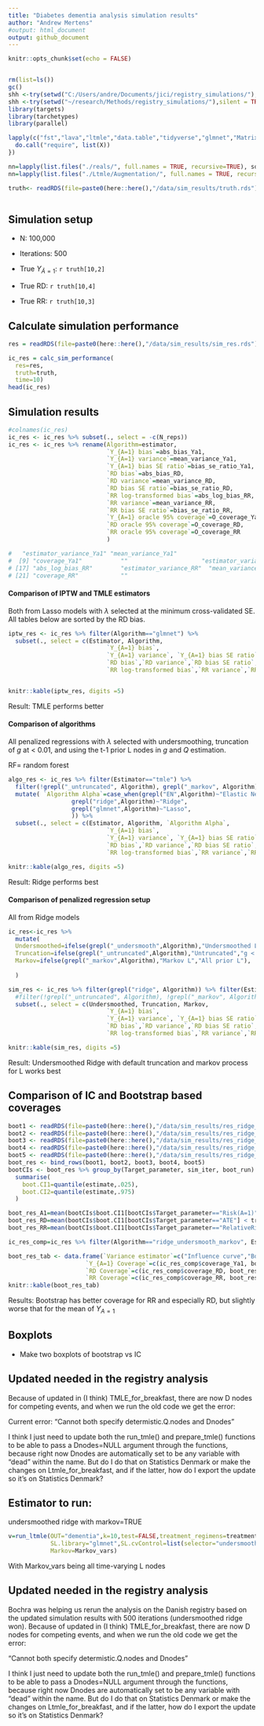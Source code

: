 ```yaml
---
title: "Diabetes dementia analysis simulation results"
author: "Andrew Mertens"
#output: html_document
output: github_document
---
```


```r
knitr::opts_chunk$set(echo = FALSE)


rm(list=ls())
gc()
shh <-try(setwd("C:/Users/andre/Documents/jici/registry_simulations/"),silent = TRUE)
shh <-try(setwd("~/research/Methods/registry_simulations/"),silent = TRUE)
library(targets)
library(tarchetypes)
library(parallel)

lapply(c("fst","lava","ltmle","data.table","tidyverse","glmnet","Matrix","matrixStats","speedglm","parallel","caret","foreach","clustermq"), FUN = function(X) {
  do.call("require", list(X)) 
})

nn=lapply(list.files("./reals/", full.names = TRUE, recursive=TRUE), source)
nn=lapply(list.files("./Ltmle/Augmentation/", full.names = TRUE, recursive=TRUE), source)

truth<- readRDS(file=paste0(here::here(),"/data/sim_results/truth.rds"))



```

## Simulation setup

-   N: 100,000

-   Iterations: 500

-   True $Y_{\bar{A}=1}$: `r truth[10,2]`

-   True RD: `r truth[10,4]`

-   True RR: `r truth[10,3]`

## Calculate simulation performance

```r

res = readRDS(file=paste0(here::here(),"/data/sim_results/sim_res.rds"))

ic_res = calc_sim_performance(
  res=res,
  truth=truth,
  time=10)
head(ic_res)

```

## Simulation results

```r

#colnames(ic_res)
ic_res <- ic_res %>% subset(., select = -c(N_reps))
ic_res <- ic_res %>% rename(Algorithm=estimator,
                            `Y_{A=1} bias`=abs_bias_Ya1,
                            `Y_{A=1} variance`=mean_variance_Ya1,
                            `Y_{A=1} bias SE ratio`=bias_se_ratio_Ya1,
                            `RD bias`=abs_bias_RD,
                            `RD variance`=mean_variance_RD,
                            `RD bias SE ratio`=bias_se_ratio_RD,
                            `RR log-transformed bias`=abs_log_bias_RR,
                            `RR variance`=mean_variance_RR,
                            `RR bias SE ratio`=bias_se_ratio_RR,
                            `Y_{A=1} oracle 95% coverage`=O_coverage_Ya1,
                            `RD oracle 95% coverage`=O_coverage_RD,
                            `RR oracle 95% coverage`=O_coverage_RR
                            )

#   "estimator_variance_Ya1" "mean_variance_Ya1"          
#  [9] "coverage_Ya1"           ""                     "estimator_variance_RD"              
# [17] "abs_log_bias_RR"        "estimator_variance_RR"  "mean_variance_RR"             
# [21] "coverage_RR"            ""  

```

#### Comparison of IPTW and TMLE estimators

Both from Lasso models with $\lambda$ selected at the minimum cross-validated SE. All tables below are sorted by the RD bias.

```r

iptw_res <- ic_res %>% filter(Algorithm=="glmnet") %>%
  subset(., select = c(Estimator, Algorithm,
                            `Y_{A=1} bias`,
                            `Y_{A=1} variance`, `Y_{A=1} bias SE ratio`, `Y_{A=1} oracle 95% coverage`,
                            `RD bias`,`RD variance`,`RD bias SE ratio`, `RD oracle 95% coverage`,
                            `RR log-transformed bias`,`RR variance`,`RR bias SE ratio`, `RR oracle 95% coverage`)) %>% arrange(`RD bias`)


knitr::kable(iptw_res, digits =5)

```

Result: TMLE performs better

#### Comparison of algorithms

All penalized regressions with $\lambda$ selected with undersmoothing, truncation of $g$ at \< 0.01, and using the t-1 prior L nodes in $g$ and $Q$ estimation.

RF= random forest

```r

algo_res <- ic_res %>% filter(Estimator=="tmle") %>%
  filter(!grepl("_untruncated", Algorithm), grepl("_markov", Algorithm) & grepl("_undersmooth", Algorithm) | grepl("RF", Algorithm) | Algorithm=="glm") %>%
  mutate( `Algorithm Alpha`=case_when(grepl("EN",Algorithm)~"Elastic Net",
                  grepl("ridge",Algorithm)~"Ridge",
                  grepl("glmnet",Algorithm)~"Lasso",
                  )) %>%
  subset(., select = c(Estimator, Algorithm, `Algorithm Alpha`,
                            `Y_{A=1} bias`,
                            `Y_{A=1} variance`, `Y_{A=1} bias SE ratio`, `Y_{A=1} oracle 95% coverage`,
                            `RD bias`,`RD variance`,`RD bias SE ratio`, `RD oracle 95% coverage`,
                            `RR log-transformed bias`,`RR variance`,`RR bias SE ratio`, `RR oracle 95% coverage`)) %>% arrange(`RD bias`)

knitr::kable(algo_res, digits =5)

```

Result: Ridge performs best

#### Comparison of penalized regression setup

All from Ridge models

<!-- = $\lambda$ selected at the minimum cross-validated SE -->

<!-- penalized regressions with $\lambda$ selected at the minimum cross-validated SE, truncation of $g$ at \< 0.01, and using all prior L nodes in $g$ and $Q$ estimation. -->

```r

ic_res<-ic_res %>%
  mutate(
  Undersmoothed=ifelse(grepl("_undersmooth",Algorithm),"Undersmoothed Lambda","Min SE Lambda"),
  Truncation=ifelse(grepl("_untruncated",Algorithm),"Untruncated","g < 0.01"),
  Markov=ifelse(grepl("_markov",Algorithm),"Markov L","All prior L"),
  
  )

sim_res <- ic_res %>% filter(grepl("ridge", Algorithm)) %>% filter(Estimator=="tmle") %>%
  #filter(!grepl("_untruncated", Algorithm), !grepl("_markov", Algorithm), !grepl("_undersmooth", Algorithm)) %>%
  subset(., select = c(Undersmoothed, Truncation, Markov, 
                            `Y_{A=1} bias`,
                            `Y_{A=1} variance`, `Y_{A=1} bias SE ratio`, `Y_{A=1} oracle 95% coverage`,
                            `RD bias`,`RD variance`,`RD bias SE ratio`, `RD oracle 95% coverage`,
                            `RR log-transformed bias`,`RR variance`,`RR bias SE ratio`, `RR oracle 95% coverage`)) %>% arrange(`RD bias`)

knitr::kable(sim_res, digits =5)

```

Result: Undersmoothed Ridge with default truncation and markov process for L works best

## Comparison of IC and Bootstrap based coverages

```r

boot1 <- readRDS(file=paste0(here::here(),"/data/sim_results/res_ridge_undersmooth_markov_boot1.RDS")) %>% mutate(boot_run=1)
boot2 <- readRDS(file=paste0(here::here(),"/data/sim_results/res_ridge_undersmooth_markov_boot2.RDS")) %>% mutate(boot_run=2)
boot3 <- readRDS(file=paste0(here::here(),"/data/sim_results/res_ridge_undersmooth_markov_boot3.RDS")) %>% mutate(boot_run=3)
boot4 <- readRDS(file=paste0(here::here(),"/data/sim_results/res_ridge_undersmooth_markov_boot4.RDS")) %>% mutate(boot_run=4)
boot5 <- readRDS(file=paste0(here::here(),"/data/sim_results/res_ridge_undersmooth_markov_boot5.RDS")) %>% mutate(boot_run=5)
boot_res <- bind_rows(boot1, boot2, boot3, boot4, boot5)
bootCIs <- boot_res %>% group_by(Target_parameter, sim_iter, boot_run) %>%
  summarise(
    boot.CI1=quantile(estimate,.025),
    boot.CI2=quantile(estimate,.975)
  )

boot_res_A1=mean(bootCIs$boot.CI1[bootCIs$Target_parameter=="Risk(A=1)"] < truth$meanYa1[10] & bootCIs$boot.CI2[bootCIs$Target_parameter=="Risk(A=1)"] > truth$meanYa1[10] )*100
boot_res_RD=mean(bootCIs$boot.CI1[bootCIs$Target_parameter=="ATE"] < truth$meanRD[10] & bootCIs$boot.CI2[bootCIs$Target_parameter=="ATE"] > truth$meanRD[10] )*100
boot_res_RR=mean(bootCIs$boot.CI1[bootCIs$Target_parameter=="RelativeRisk"] < truth$meanRR[10] & bootCIs$boot.CI2[bootCIs$Target_parameter=="RelativeRisk"] > truth$meanRR[10] )*100

ic_res_comp=ic_res %>% filter(Algorithm=="ridge_undersmooth_markov", Estimator=="tmle")

boot_res_tab <- data.frame(`Variance estimator`=c("Influence curve","Bootstrap"),
                      `Y_{A=1} Coverage`=c(ic_res_comp$coverage_Ya1, boot_res_A1),
                      `RD Coverage`=c(ic_res_comp$coverage_RD, boot_res_RD),
                      `RR Coverage`=c(ic_res_comp$coverage_RR, boot_res_RR))
knitr::kable(boot_res_tab)

```

Results: Bootstrap has better coverage for RR and especially RD, but slightly worse that for the mean of $Y_{A=1}$

## Boxplots

-   Make two boxplots of bootstrap vs IC

## Updated needed in the registry analysis

Because of updated in (I think) TMLE_for_breakfast, there are now D nodes for competing events, and when we run the old code we get the error:

Current error: "Cannot both specify determistic.Q.nodes and Dnodes"

I think I just need to update both the run_tmle() and prepare_tmle() functions to be able to pass a Dnodes=NULL argument through the functions, because right now Dnodes are automatically set to be any variable with "dead" within the name. But do I do that on Statistics Denmark or make the changes on Ltmle_for_breakfast, and if the latter, how do I export the update so it's on Statistics Denmark?

## Estimator to run:

undersmoothed ridge with markov=TRUE

```r

v=run_ltmle(OUT="dementia",k=10,test=FALSE,treatment_regimens=treatment_regimens,outcomes=outcomes,baseline_covariates=baseline_covariates,timevar_covariates=timevar_covariates,det.Q.function=det.Q.function,abar="try",
            SL.library="glmnet",SL.cvControl=list(selector="undersmooth",alpha=1), 
            Markov=Markov_vars)

```

With Markov_vars being all time-varying L nodes

## Updated needed in the registry analysis

Bochra was helping us rerun the analysis on the Danish registry based on the updated simulation results with 500 iterations (undersmoothed ridge won). Because of updated in (I think) TMLE_for_breakfast, there are now D nodes for competing events, and when we run the old code we get the error:

"Cannot both specify determistic.Q.nodes and Dnodes"

I think I just need to update both the run_tmle() and prepare_tmle() functions to be able to pass a Dnodes=NULL argument through the functions, because right now Dnodes are automatically set to be any variable with "dead" within the name. But do I do that on Statistics Denmark or make the changes on Ltmle_for_breakfast, and if the latter, how do I export the update so it's on Statistics Denmark?
